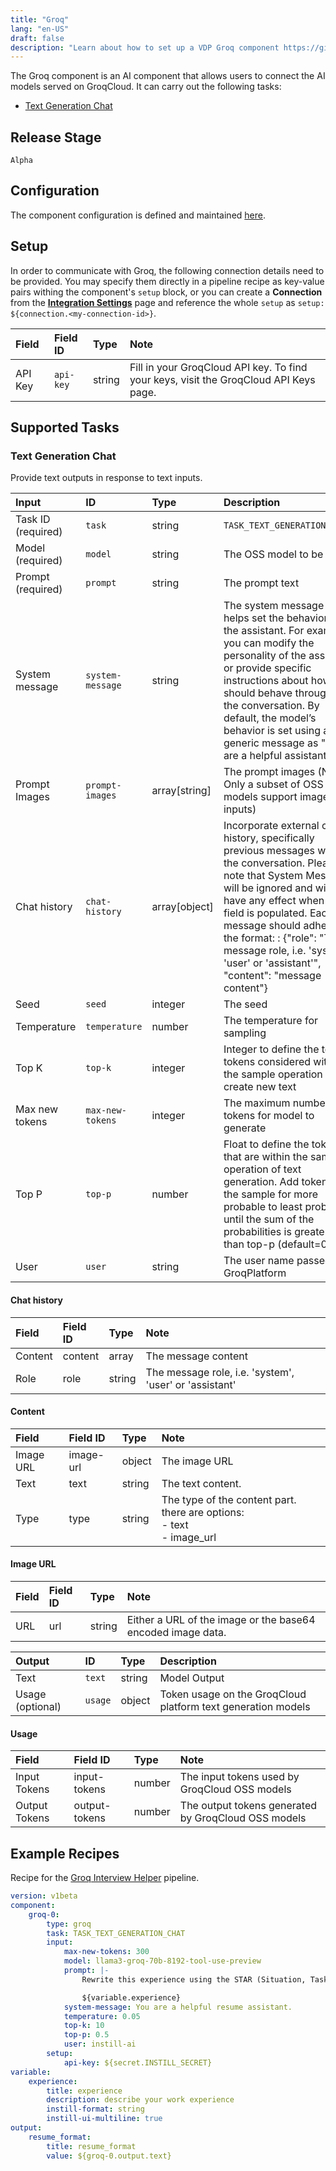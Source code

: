```yaml
---
title: "Groq"
lang: "en-US"
draft: false
description: "Learn about how to set up a VDP Groq component https://github.com/instill-ai/instill-core"
---
```


The Groq component is an AI component that allows users to connect the AI models served on GroqCloud.
It can carry out the following tasks:

- [Text Generation Chat](#text-generation-chat)



## Release Stage

`Alpha`



## Configuration

The component configuration is defined and maintained [here](https://github.com/instill-ai/component/blob/main/ai/groq/v0/config/definition.json).




## Setup




In order to communicate with Groq, the following connection details need to be
provided. You may specify them directly in a pipeline recipe as key-value pairs
withing the component's `setup` block, or you can create a **Connection** from
the [**Integration Settings**](https://www.instill.tech/docs/vdp/integration)
page and reference the whole `setup` as `setup:
${connection.<my-connection-id>}`.

| Field | Field ID | Type | Note |
| :--- | :--- | :--- | :--- |
| API Key | `api-key` | string | Fill in your GroqCloud API key. To find your keys, visit the GroqCloud API Keys page.  |






## Supported Tasks

### Text Generation Chat

Provide text outputs in response to text inputs.


| Input | ID | Type | Description |
| :--- | :--- | :--- | :--- |
| Task ID (required) | `task` | string | `TASK_TEXT_GENERATION_CHAT` |
| Model (required) | `model` | string | The OSS model to be used |
| Prompt (required) | `prompt` | string | The prompt text |
| System message | `system-message` | string | The system message helps set the behavior of the assistant. For example, you can modify the personality of the assistant or provide specific instructions about how it should behave throughout the conversation. By default, the model’s behavior is set using a generic message as "You are a helpful assistant." |
| Prompt Images | `prompt-images` | array[string] | The prompt images (Note: Only a subset of OSS models support image inputs) |
| Chat history | `chat-history` | array[object] | Incorporate external chat history, specifically previous messages within the conversation. Please note that System Message will be ignored and will not have any effect when this field is populated. Each message should adhere to the format: : \{"role": "The message role, i.e. 'system', 'user' or 'assistant'", "content": "message content"\} |
| Seed | `seed` | integer | The seed |
| Temperature | `temperature` | number | The temperature for sampling |
| Top K | `top-k` | integer | Integer to define the top tokens considered within the sample operation to create new text |
| Max new tokens | `max-new-tokens` | integer | The maximum number of tokens for model to generate |
| Top P | `top-p` | number | Float to define the tokens that are within the sample operation of text generation. Add tokens in the sample for more probable to least probable until the sum of the probabilities is greater than top-p (default=0.5) |
| User | `user` | string | The user name passed to GroqPlatform |






#### Chat history

| Field | Field ID | Type | Note |
| :--- | :--- | :--- | :--- |
| Content | content | array | The message content  |
| Role | role | string | The message role, i.e. 'system', 'user' or 'assistant'  |



#### Content

| Field | Field ID | Type | Note |
| :--- | :--- | :--- | :--- |
| Image URL | image-url | object | The image URL  |
| Text | text | string | The text content.  |
| Type | type | string | The type of the content part.  there are options: <br/>- text<br/>- image_url   |



#### Image URL

| Field | Field ID | Type | Note |
| :--- | :--- | :--- | :--- |
| URL | url | string | Either a URL of the image or the base64 encoded image data.  |







| Output | ID | Type | Description |
| :--- | :--- | :--- | :--- |
| Text | `text` | string | Model Output |
| Usage (optional) | `usage` | object | Token usage on the GroqCloud platform text generation models |







#### Usage

| Field | Field ID | Type | Note |
| :--- | :--- | :--- | :--- |
| Input Tokens | input-tokens | number | The input tokens used by GroqCloud OSS models |
| Output Tokens | output-tokens | number | The output tokens generated by GroqCloud OSS models |






## Example Recipes

Recipe for the [Groq Interview Helper](https://instill.tech/instill-ai/pipelines/groq-interview-helper/playground) pipeline.

```yaml
version: v1beta
component:
    groq-0:
        type: groq
        task: TASK_TEXT_GENERATION_CHAT
        input:
            max-new-tokens: 300
            model: llama3-groq-70b-8192-tool-use-preview
            prompt: |-
                Rewrite this experience using the STAR (Situation, Task, Action, Result) method for a resume or CV:

                ${variable.experience}
            system-message: You are a helpful resume assistant.
            temperature: 0.05
            top-k: 10
            top-p: 0.5
            user: instill-ai
        setup:
            api-key: ${secret.INSTILL_SECRET}
variable:
    experience:
        title: experience
        description: describe your work experience
        instill-format: string
        instill-ui-multiline: true
output:
    resume_format:
        title: resume_format
        value: ${groq-0.output.text}
```
